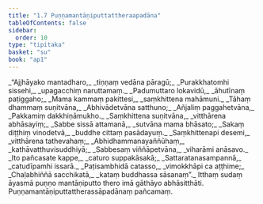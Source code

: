 ```yaml
---
title: "1.7 Puṇṇamantāṇiputtattheraapadāna"
tableOfContents: false
sidebar:
  order: 10
type: "tipitaka"
basket: "su"
book: "ap1"
---
```



<DynamicBreadcrumb />

<Division number="434" book="ap1">

<Paragraph number="449" type="verses" book="ap1">
_“Ajjhāyako mantadharo,_  
_tiṇṇaṃ vedāna pāragū;_  
_Purakkhatomhi sissehi,_  
_upagacchiṃ naruttamaṃ._  

</Paragraph>

</Division>
<Division number="435" book="ap1">

<Paragraph number="450" type="verses" book="ap1">
_Padumuttaro lokavidū,_  
_āhutīnaṃ paṭiggaho;_  
_Mama kammaṃ pakittesi,_  
_saṃkhittena mahāmuni._  

</Paragraph>

</Division>
<Division number="436" book="ap1">

<Paragraph number="451" type="verses" book="ap1">
_Tāhaṃ dhammaṃ suṇitvāna,_  
_Abhivādetvāna satthuno;_  
_Añjaliṃ paggahetvāna,_  
_Pakkamiṃ dakkhiṇāmukho._  

</Paragraph>

</Division>
<Division number="437" book="ap1">

<Paragraph number="452" type="verses" book="ap1">
_Saṃkhittena suṇitvāna,_  
_vitthārena abhāsayiṃ;_  
_Sabbe sissā attamanā,_  
_sutvāna mama bhāsato;_  
_Sakaṃ diṭṭhiṃ vinodetvā,_  
_buddhe cittaṃ pasādayuṃ._  

</Paragraph>

</Division>
<Division number="438" book="ap1">

<Paragraph number="453" type="verses" book="ap1">
_Saṃkhittenapi desemi,_  
_vitthārena tathevahaṃ;_  
_Abhidhammanayaññūhaṃ,_  
_kathāvatthuvisuddhiyā;_  
_Sabbesaṃ viññāpetvāna,_  
_viharāmi anāsavo._  

</Paragraph>

</Division>
<Division number="439" book="ap1">

<Paragraph number="454" type="verses" book="ap1">
_Ito pañcasate kappe,_  
_caturo suppakāsakā;_  
_Sattaratanasampannā,_  
_catudīpamhi issarā._  

</Paragraph>

</Division>
<Division number="440" book="ap1">

<Paragraph number="455" type="verses" book="ap1">
_Paṭisambhidā catasso,_  
_vimokkhāpi ca aṭṭhime;_  
_Chaḷabhiññā sacchikatā,_  
_kataṃ buddhassa sāsanaṃ”._  

</Paragraph>

<Paragraph number="456" book="ap1">
Itthaṃ sudaṃ āyasmā puṇṇo mantāṇiputto thero imā gāthāyo abhāsitthāti.

</Paragraph>
</Division>

<Paragraph number="457" type="center" book="ap1">
Puṇṇamantāṇiputtattherassāpadānaṃ pañcamaṃ.
</Paragraph>